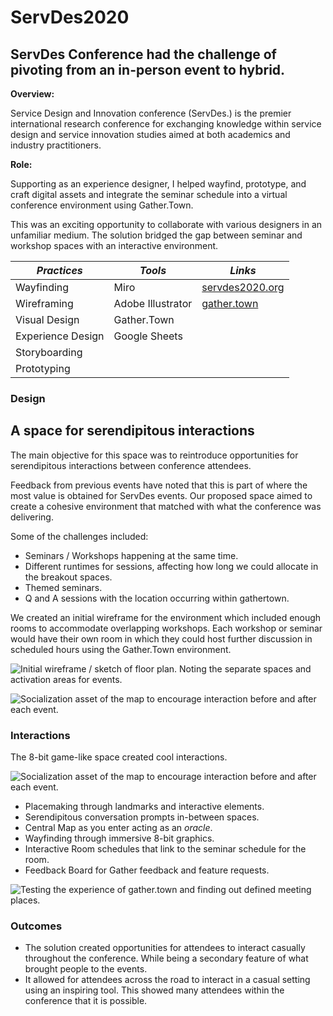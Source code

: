 ---
---

# ServDes2020

## ServDes Conference had the challenge of pivoting from an in-person event to hybrid.

**Overview:**

Service Design and Innovation conference (ServDes.) is the premier international research conference for exchanging knowledge within service design and service innovation studies aimed at both academics and industry practitioners.

**Role:**

Supporting as an experience designer, I helped wayfind, prototype, and craft digital assets and integrate the seminar schedule into a virtual conference environment using Gather.Town.

This was an exciting opportunity to collaborate with various designers in an unfamiliar medium. The solution bridged the gap between seminar and workshop spaces with an interactive environment.

| _Practices_             | _Tools_                | _Links_                                   |
|-----------------------|----------------------|-----------------------------------------|
| Wayfinding            | Miro                 | [servdes2020.org](http://servdes2020.org) |
| Wireframing           | Adobe Illustrator    | [gather.town](https://www.gather.town)   |
| Visual Design         | Gather.Town          |                                         |
| Experience Design     | Google Sheets        |                                         |
| Storyboarding         |                      |                                         |
| Prototyping           |                      |                                         |


### Design

## A space for serendipitous interactions
The main objective for this space was to reintroduce opportunities for serendipitous interactions between conference attendees.

Feedback from previous events have noted that this is part of where the most value is obtained for ServDes events. Our proposed space aimed to create a cohesive environment that matched with what the conference was delivering.

Some of the challenges included:
-  Seminars / Workshops happening at the same time.
-  Different runtimes for sessions, affecting how long we could allocate in the breakout spaces.
-  Themed seminars.
-  Q and A sessions with the location occurring within gathertown.

We created an initial wireframe for the environment which included enough rooms to accommodate overlapping workshops. Each workshop or seminar would have their own room in which they could host further discussion in scheduled hours using the Gather.Town environment.

![Initial wireframe / sketch of floor plan. Noting the separate spaces and activation areas for events.](../images/wireframe-of-gather-layout.png)

![Socialization asset of the map to encourage interaction before and after each event.](../images/gather.png)

### Interactions
The 8-bit game-like space created cool interactions.

![Socialization asset of the map to encourage interaction before and after each event.](../images/singage-banner.png)

-  Placemaking through landmarks and interactive elements.
-  Serendipitous conversation prompts in-between spaces.
-  Central Map as you enter acting as an *oracle*.
-  Wayfinding through immersive 8-bit graphics.
-  Interactive Room schedules that link to the seminar schedule for the room.
-  Feedback Board for Gather feedback and feature requests.

![Testing the experience of gather.town and finding out defined meeting places.](../images/Frame-103.png)

### Outcomes
-  The solution created opportunities for attendees to interact casually throughout the conference. While being a secondary feature of what brought people to the events.
-  It allowed for attendees across the road to interact in a casual setting using an inspiring tool. This showed many attendees within the conference that it is possible.